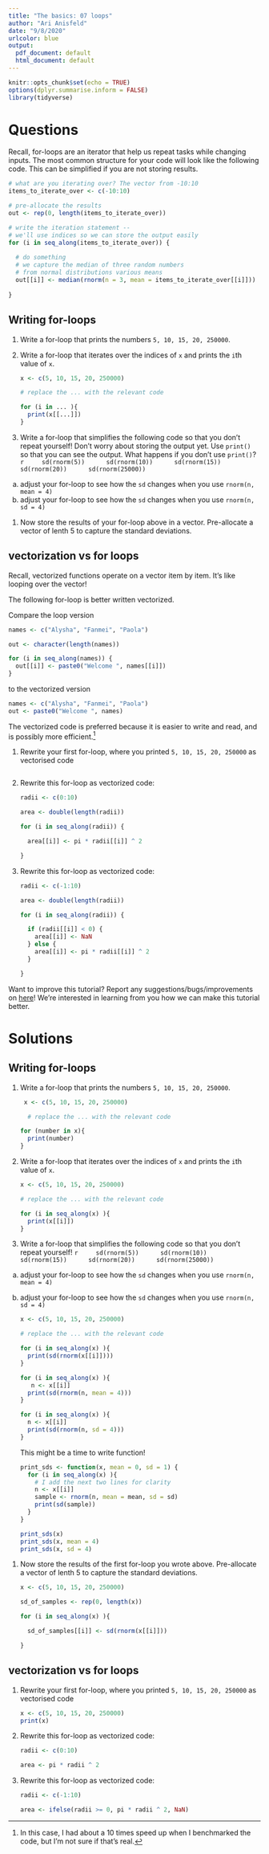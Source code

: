 ```yaml
---
title: "The basics: 07 loops"
author: "Ari Anisfeld"
date: "9/8/2020"
urlcolor: blue
output:
  pdf_document: default
  html_document: default
---
```


```r
knitr::opts_chunk$set(echo = TRUE)
options(dplyr.summarise.inform = FALSE)
library(tidyverse)
```

# Questions

Recall, for-loops are an iterator that help us repeat tasks while changing inputs. The most common structure for your code will look like the following code. This can be simplified if you are not storing results.

```r
# what are you iterating over? The vector from -10:10
items_to_iterate_over <- c(-10:10)

# pre-allocate the results
out <- rep(0, length(items_to_iterate_over))

# write the iteration statement -- 
# we'll use indices so we can store the output easily
for (i in seq_along(items_to_iterate_over)) {
  
  # do something
  # we capture the median of three random numbers 
  # from normal distributions various means
  out[[i]] <- median(rnorm(n = 3, mean = items_to_iterate_over[[i]]))
  
}

```


## Writing for-loops

1. Write a for-loop that prints the numbers `5, 10, 15, 20, 250000`.

1. Write a for-loop that iterates over the indices of `x` and prints the `i`th value of `x`.   

    ```r
    x <- c(5, 10, 15, 20, 250000)
    
    # replace the ... with the relevant code
    
    for (i in ... ){
      print(x[[...]])  
    }
    ```

1. Write a for-loop that simplifies the following code so that you don't repeat yourself! Don't worry about storing the output yet. Use `print()` so that you can see the output. What happens if you don't use `print()`?
    ```r
    sd(rnorm(5)) 
    sd(rnorm(10)) 
    sd(rnorm(15)) 
    sd(rnorm(20)) 
    sd(rnorm(25000))
    ```
  a. adjust your for-loop to see how the `sd` changes when you use `rnorm(n, mean = 4)`
  a. adjust your for-loop to see how the `sd` changes when you use `rnorm(n, sd = 4)`

1. Now store the results of your for-loop above in a vector. Pre-allocate a vector of lenth 5 to capture the standard deviations.


## vectorization vs for loops 

Recall, vectorized functions operate on a vector item by item. It's like looping over the vector! 

 The following for-loop is better written vectorized.

Compare the loop version 

```r
names <- c("Alysha", "Fanmei", "Paola")

out <- character(length(names))

for (i in seq_along(names)) {
  out[[i]] <- paste0("Welcome ", names[[i]])
}
```

to the vectorized version

```r
names <- c("Alysha", "Fanmei", "Paola")
out <- paste0("Welcome ", names)
```

The vectorized code is preferred because it is easier to write and read, and is possibly more efficient.^[In this case, I had about a 10 times speed up when I benchmarked the code, but I'm not sure if that's real.]


1. Rewrite your first for-loop, where you printed `5, 10, 15, 20, 250000` as vectorised code
    
    ```r
    
    ```


1.  Rewrite this for-loop as vectorized code:
    
    ```r
    
    radii <- c(0:10)
    
    area <- double(length(radii))
    
    for (i in seq_along(radii)) {
      
      area[[i]] <- pi * radii[[i]] ^ 2 
      
    }
    ```


1.  Rewrite this for-loop as vectorized code:
    
    ```r
    
    radii <- c(-1:10)
    
    area <- double(length(radii))
    
    for (i in seq_along(radii)) {
      
      if (radii[[i]] < 0) {
        area[[i]] <- NaN
      } else {
        area[[i]] <- pi * radii[[i]] ^ 2 
      }
      
    }
    ```

Want to improve this tutorial? Report any suggestions/bugs/improvements on [here](mailto:anisfeld@uchicago.edu)! We’re interested in learning from you how we can make this tutorial better.

# Solutions

## Writing for-loops

1. Write a for-loop that prints the numbers `5, 10, 15, 20, 250000`.

    ```r
     x <- c(5, 10, 15, 20, 250000)
      
      # replace the ... with the relevant code
      
    for (number in x){
      print(number)  
    }
    ```


1. Write a for-loop that iterates over the indices of `x` and prints the `i`th value of `x`.   

    ```r
    x <- c(5, 10, 15, 20, 250000)
    
    # replace the ... with the relevant code
    
    for (i in seq_along(x) ){
      print(x[[i]])  
    }
    ```

1. Write a for-loop that simplifies the following code so that you don't repeat yourself!
    ```r
    sd(rnorm(5)) 
    sd(rnorm(10)) 
    sd(rnorm(15)) 
    sd(rnorm(20)) 
    sd(rnorm(25000))
    ```
  a. adjust your for-loop to see how the `sd` changes when you use `rnorm(n, mean = 4)`
  a. adjust your for-loop to see how the `sd` changes when you use `rnorm(n, sd = 4)`
  
      ```r
      x <- c(5, 10, 15, 20, 250000)
      
      # replace the ... with the relevant code
      
      for (i in seq_along(x) ){
        print(sd(rnorm(x[[i]])))
      }
      
      for (i in seq_along(x) ){
         n <- x[[i]]
        print(sd(rnorm(n, mean = 4)))
      }
      
      for (i in seq_along(x) ){
        n <- x[[i]]
        print(sd(rnorm(n, sd = 4)))
      }
    
      ```
  
      This might be a time to write function!
      
      ```r
      print_sds <- function(x, mean = 0, sd = 1) {
        for (i in seq_along(x) ){
          # I add the next two lines for clarity
          n <- x[[i]]
          sample <- rnorm(n, mean = mean, sd = sd)
          print(sd(sample))
        }
      }    
      
      print_sds(x)
      print_sds(x, mean = 4)
      print_sds(x, sd = 4)
      ```


1. Now store the results of the first for-loop you wrote above. Pre-allocate a vector of lenth 5 to capture the standard deviations.

    
    ```r
    
    x <- c(5, 10, 15, 20, 250000)
    
    sd_of_samples <- rep(0, length(x))
    
    for (i in seq_along(x) ){
      
      sd_of_samples[[i]] <- sd(rnorm(x[[i]]))
    
    }
    
    
    ```



## vectorization vs for loops 

1. Rewrite your first for-loop, where you printed `5, 10, 15, 20, 250000` as vectorised code
    
    ```r
    x <- c(5, 10, 15, 20, 250000)
    print(x)
    ```


1.  Rewrite this for-loop as vectorized code:
    
    ```r
    
    radii <- c(0:10)
    
    area <- pi * radii ^ 2
    ```


1.  Rewrite this for-loop as vectorized code:
    
    ```r
    
    radii <- c(-1:10)
    
    area <- ifelse(radii >= 0, pi * radii ^ 2, NaN)
    
    ```
